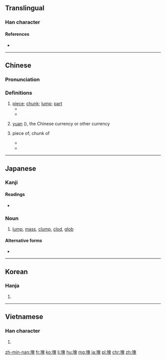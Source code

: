 {{also|凷|块}}
==Translingual==

===Han character===
{{Han char|rn=32|rad=土|as=10|sn=13|four=46113|canj=GHUI|ids=⿰土鬼}}

====References====
* {{Han ref|kx=0235.010|dkj=05319|dj=0472.280|hdz=10464.170|uh=584A|ud=22602|bh=B6F4|bd=46836}}

----

==Chinese==
{{zh-forms|s=块}}

===Pronunciation===
{{zh-pron
|m=kuài
|c=faai3
|h=pfs=khwài
|md=
|mn=tè/teh
|w=2khue
|ma=y
|mc=y
|oc=y
|cat=n,cl
}}

===Definitions===
{{zh-hanzi}}

# [[piece]]; [[chunk]]; [[lump]]; [[part]]
#* {{zh-usex|把 肉 切成 小 '''塊'''。|Cut the meat into bite-sized '''pieces'''.}}
#*  {{zh-usex|它 被 割 成 了 三 '''塊'''。|It was cut into three '''parts'''.}} 	  
# {{cx|colloquial|lang=zh}} [[yuan]] ({{zh-l|元}}), the Chinese currency or other currency
#: {{zh-usex|一 塊 錢|a [[yuan]], a [[dollar]]}}
# {{non-gloss definition|classifier for piece of something (food, cloth, stone);}} piece of; chunk of
#* {{zh-usex|一 塊 蛋糕|a piece of cake}}
#* {{zh-usex|一 塊 木頭|a piece of wood}}

{{zh-cat|Beginning}}

----

==Japanese==

===Kanji===
{{ja-kanji|grade=c|rs=土10}}

====Readings====
* {{ja-readings|goon=[[け]] (ke)|kanon=[[かい]] (kai)|kun=[[かたまり]] (katamari), [[つちくれ]] (tsuchikure)}}

===Noun===
{{ja-noun|かたまり}}

# [[lump]], [[mass]], [[clump]], [[clod]], [[glob]]

====Alternative forms====
* {{l|ja|固まり}}

----

==Korean==

===Hanja===
{{ko-hanja|hangeul=괴|mr=koe}}

# {{defn|lang=ko|sort=土10}}

----

==Vietnamese==

===Han character===
{{vi-hantu|[[khối]], [[cỏi]], [[khỏi]], [[hòn]], [[khói]]|rs=土10}}

# {{defn|lang=vi}}

[[zh-min-nan:塊]]
[[fr:塊]]
[[ko:塊]]
[[li:塊]]
[[hu:塊]]
[[mg:塊]]
[[ja:塊]]
[[pl:塊]]
[[chr:塊]]
[[zh:塊]]